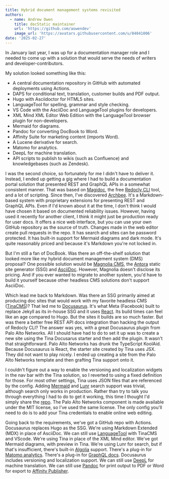 ```yaml
---
title: Hybrid document management systems revisited
authors:
  - name: Andrew Owen
    title: docStatic maintainer
    url: 'https://github.com/aowendev'
    image_url: 'https://avatars.githubusercontent.com/u/84041006'
date: '2025-02-27'
---
```


In January last year, I was up for a documentation manager role and I needed to come up with a solution that would serve the needs of writers and developer-contributors.

My solution looked something like this:

* A central documentation repository in GitHub with automated deployments using Actions.
* DAPS for conditional text, translation, customer builds and PDF output.
* Hugo with Asciidoctor for HTML5 sites.
* LanguageTool for spelling, grammar and style checking.
* VS Code with the AsciiDoc and LanguageTool plugins for developers.
* XML Mind XML Editor Web Edition with the LanguageTool browser plugin for non-developers.
* Mermaid for diagrams.
* Pandoc for converting DocBook to Word.
* Affinity Suite for marketing content (imports Word).
* A Lucene derivative for search.
* Matomo for analytics.
* DeepL for machine translation.
* API scripts to publish to wikis (such as Confluence) and knowledgebases (such as Zendesk).

I was the second choice, so fortunately for me I didn't have to deliver it. Instead, I ended up getting a gig where I had to build a documentation portal solution that presented REST and GraphQL APIs in a somewhat consistent manner. That was based on [Magidoc](https://github.com/magidoc-org/magidoc "Magidoc static GraphQL docs."), the free [Redocly CLI](https://redocly.com/docs/cli "Redocly CLI") tool, and a lot of scripting. Since then, I've discovered [Archbee](https://www.archbee.com/ "Archbee"). It's a Markdown-based system with proprietary extensions for presenting REST and GraphQL APIs. Even if I'd known about it at the time, I don't think I would have chosen it based on documented reliability issues. However, having used it recently for another client, I think it might just be production ready for user docs. It offers a nice web interface, but you can use your own GitHub repository as the source of truth. Changes made in the web editor create pull requests in the repo. It has search and sites can be password protected. It has built-in support for Mermaid diagrams and dark mode. It's quite reasonably priced and because it's Markdown you're not locked in.

But I'm still a fan of DocBook. Was there an off-the-shelf solution that looked more like my hybrid document management system (DMS) proposal? One possible solution would be [Magnolia CMS](https://www.magnolia-cms.com/), the [Antora](https://antora.org/) static site generator (SSG) and [AsciiDoc](https://asciidoc.org/). However, Magnolia doesn't disclose its pricing. And if you ever wanted to migrate to another system, you'd have to build it yourself because other headless CMS solutions don't support AsciiDoc.

Which lead me back to Markdown. Was there an SSG primarily aimed at producing doc sites that would work with my favorite headless CMS ([TinaCMS](https://tina.io/))? That led me to [Docusaurus](https://docusaurus.io/). It's what Meta (Facebook) built to replace Jekyll as its in-house SSG and it uses [React](https://react.dev/). Its build times can feel like an age compared to Hugo. But the sites it builds are so much faster. But was there a better free REST API docs integration than hacking the output of Redocly CLI? The answer was yes, with a great Docusaurus plugin from Palo Alto Networks. All I should have had to do to set it up was to create a new site using the Tina Docusarus starter and then add the plugin. It wasn't that straightforward. Palo Alto Networks has drunk the TypeScript KoolAid. Because Docusaurus is React, the starter site created by Tina uses JSX. They did not want to play nicely. I ended up creating a site from the Palo Alto Networks template and then grafting Tina support onto it.

I couldn't figure out a way to enable the versioning and localization widgets in the nav bar with the Tina solution, so I reverted to using a fixed definition for those. For most other settings, Tina uses JSON files that are referenced by the config. Adding [Mermaid](https://mermaid.js.org/) and [Lunr](https://lunrjs.com/) search support was trivial, although search only works in production. Rather than try to talk you through everything I had to do to get it working, this time I thought I'd simply share the [repo](https://github.com/aowendev/docstatic). The Palo Alto Networks component is made available under the MIT license, so I've used the same license. The only config you'll need to do is to add your Tina credentials to enable online web editing.

Going back to the requirements, we've got a GitHub repo with Actions. Docusaurus replaces Hugo as the SSG. We're using Markdown Extended (MDX) in place of AsciiDoc. We can still use [LanguageTool](https://languagetool.org/) with TinaCMS and VScode. We're using Tina in place of the XML Mind editor. We've got Mermaid diagrams, with preview in Tina. We're using Lunr for search, but if that's insufficient, there's built-in [Algolia](https://www.docusaurus.io/docs/search) support. There's a plug-in for [Matomo analytics](https://github.com/karser/docusaurus-plugin-matomo). There's a plug-in for [GraphQL docs](https://github.com/Zhouzi/docusaurus-graphql-plugin). Docusaurus includes versioning and localization support. We can still use [DeepL](https://www.deepl.com/) for machine translation. We can still use [Pandoc](https://pandoc.org/) for print output to PDF or Word for export to [Affinity Publisher](https://affinity.serif.com/en-us/publisher/).
